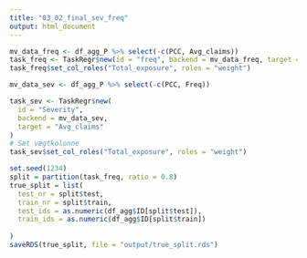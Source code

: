 ```yaml
---
title: "03_02_final_sev_freq"
output: html_document
---
```


```r
mv_data_freq <- df_agg_P %>% select(-c(PCC, Avg_claims))
task_freq <- TaskRegr$new(id = "freq", backend = mv_data_freq, target = "Freq")
task_freq$set_col_roles("Total_exposure", roles = "weight")
```

```r
mv_data_sev <- df_agg_P %>% select(-c(PCC, Freq))

task_sev <- TaskRegr$new(
  id = "Severity",
  backend = mv_data_sev,
  target = "Avg_claims"
)
# Sæt vægtkolonne
task_sev$set_col_roles("Total_exposure", roles = "weight")
```

```r
set.seed(1234)
split = partition(task_freq, ratio = 0.8)
true_split = list(
  test_nr = split$test,
  train_nr = split$train,
  test_ids = as.numeric(df_agg$ID[split$test]),
  train_ids = as.numeric(df_agg$ID[split$train])
  
)
saveRDS(true_split, file = "output/true_split.rds")
```

